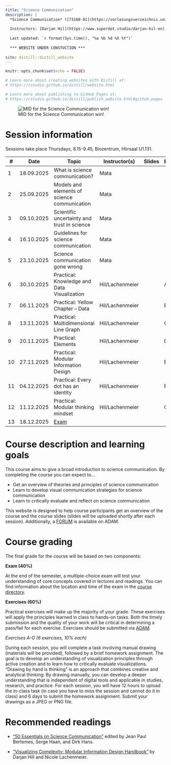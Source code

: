 ```yaml
---
title: "Science Communication"
description: |
  *Science Communication* ([73168-01](https://vorlesungsverzeichnis.unibas.ch/de/vorlesungsverzeichnis?id=293356)), HS25, University of Basel
  
  Instructors: [Darjan Hil](https://www.superdot.studio/darjan-hil-en), [Nicole Lachenmeier](https://www.superdot.studio/nicole-lachenmeier-de), and [Rui Mata](https://psychologie.unibas.ch/de/personen/rui-mata/about-me/)
  
  Last updated: `r format(Sys.time(), "%a %b %d %X %Y")`
  
  *** WEBSITE UNDER CONSTUCTION ***
  
site: distill::distill_website
---
```


```r
knitr::opts_chunk$set(echo = FALSE)

# Learn more about creating websites with Distill at:
# https://rstudio.github.io/distill/website.html

# Learn more about publishing to GitHub Pages at:
# https://rstudio.github.io/distill/publish_website.html#github-pages

```

![MID for the Science Communication win!](photos/mid.jpg)

# Session information

Sessions take place Thursdays, 8.15-9.45, Biozentrum, Hörsaal U1.131. 

::: l-body
| # | Date     | Topic                         | Instructor(s) | Slides | Exercise |
|---| ---------|-------------------------------|--------| --------| --------|
| 1 | 18.09.2025 | What is science communication? | Mata | | |
| 2 | 25.09.2025 | Models and elements of science communication | Mata | | |
| 3 | 09.10.2025 | Scientific uncertainty and trust in science | Mata | | |
| 4 | 16.10.2025 | Guidelines for science communication | Mata | | |
| 5 | 23.10.2025 | Science communication gone wrong | Mata | |  |
| 6 | 30.10.2025 | Practical: Knowledge and Data Visualization | Hil/Lachenmeier | | A |
| 7 | 06.11.2025 | Practical: Yellow Chapter – Data | Hil/Lachenmeier | | B |
| 8 | 13.11.2025 | Practical: Multidimensional Line Graph | Hil/Lachenmeier | | C |
| 9 | 20.11.2025 | Practical: Elements | Hil/Lachenmeier | | D |
|10 | 27.11.2025 | Practical: Modular Information Design | Hil/Lachenmeier | | E |
|11 | 04.12.2025 | Practical: Every dot has an identity | Hil/Lachenmeier | | F |
|12 | 11.12.2025 | Practical: Modular thinking mindset | Hil/Lachenmeier | | G |
|13 | 18.12.2025 | [Exam](exam.html) | |
:::

# Course description and learning goals

This course aims to give a broad introduction to science communication. By completing the course you can expect to... 

- Get an overview of theories and principles of science communication
- Learn to develop visual communication strategies for science communication
- Learn to critically evaluate and reflect on science communication

This website is designed to help course participants get an overview of the course and the course slides (slides will be uploaded shortly after each session). Additionally, a [FORUM](https://adam.unibas.ch/goto_adam_crs_1995734.html) is available on ADAM.  

# Course grading

The final grade for the course will be based on two components:

**Exam (40%)**

At the end of the semester, a multiple-choice exam will test your understanding of core concepts covered in lectures and readings. You can find information about the location and time of the exam in the [course directory](https://vorlesungsverzeichnis.unibas.ch/de/home?id=287275).

**Exercises (60%)**

Practical exercises will make up the majority of your grade. These exercises will apply the principles learned in class to hands-on tasks. Both the timely submission and the quality of your work will be critical in determining a pass/fail for each exercise. Exercises should be submitted via [ADAM](https://adam.unibas.ch/goto_adam_crs_1787425.html).

<!-- *Exercise A (11%)* -->

<!-- This exercise involves a brief reflection task. You will be asked to critically assess an example of science communication of your choice (e.g., a news article, blog post, video, podcast, etc.) based on what you learned in the course. Your reflection, which should not exceed 300 words, should address the following: -->
<!-- What is the main message of the communication? -->
<!-- Who is the target audience? -->
<!-- What are the strengths and weaknesses? -->
<!-- How could it be improved? -->
<!-- Submit your reflection including a link to the example of your choice through ADAM by **31. Oct 2025, 23:59**. -->

*Exercises A-G (6 exercises, 10% each)*

During each session, you will complete a task involving manual drawing (materials will be provided), followed by a brief homework assignment. The goal is to develop an understanding of visualization principles through active creation and to learn how to critically evaluate visualizations. "Drawing by hand is thinking" is an approach that combines creative and analytical thinking: By drawing manually, you can develop a deeper understanding that is independent of digital tools and applicable in studies, research, and practice. For each session, you will have 12 hours to upload the in-class task (in case you have to miss the session and cannot do it in class) and 6 days to submit the homework assignment. Submit your drawings as a JPEG or PNG file.

# Recommended readings

- ["50 Essentials on Science Communication"](https://www.degruyter.com/document/doi/10.1515/9783110763577/html) edited by  Jean Paul Bertemes, Serge Haan, and Dirk Hans.

- ["Visualizing Complexity: Modular Information Design Handbook"](https://www.degruyter.com/document/doi/10.1515/9783035625066/html) by Darjan Hill and Nicole Lachenmeier.  
